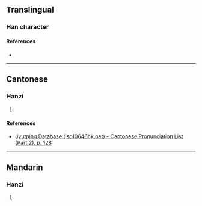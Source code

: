{{character info}}
==Translingual==

===Han character===
{{Han char|rn=75|rad=木|as=07|sn=11|four=|canj=DSIP|ids=⿰木忍}}

====References====
* {{Han ref|kx=0529.020|dkj=14847|hdz=21222.040|uh=6895|ud=26773}}

----

==Cantonese==

===Hanzi===
{{yue-hanzi|jyut=[[jan6]]|y=yan6}}

# {{rfdef|yue|sort=木07}}

====References====
* [http://www.iso10646hk.net/jp/document/download.jsp Jyutping Database (iso10646hk.net) - Cantonese Pronunciation List (Part 2), p. 128]

----

==Mandarin==

===Hanzi===
{{cmn-hanzi|pin=[[rèn]] ([[ren4]])|wg=jen<sup>4</sup>}}

# {{rfdef|cmn|sort=木07}}